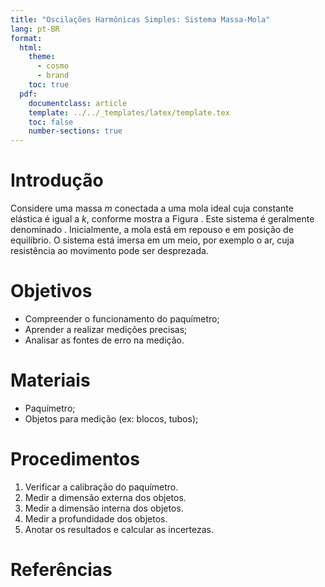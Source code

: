 ```yaml
---
title: "Oscilações Harmônicas Simples: Sistema Massa-Mola"
lang: pt-BR
format:
  html:
    theme:
      - cosmo
      - brand
    toc: true
  pdf:
    documentclass: article
    template: ../../_templates/latex/template.tex
    toc: false
    number-sections: true
---
```


# Introdução

Considere uma massa $m$ conectada a uma mola ideal cuja constante elástica é igual a $k$, conforme mostra a Figura \ref{fig_1}. Este sistema é geralmente denominado \textbf{sistema massa-mola}. Inicialmente, a mola está em repouso e em posição de equilíbrio. O sistema está imersa em um meio, por exemplo o ar, cuja resistência ao movimento pode ser desprezada.

# Objetivos

- Compreender o funcionamento do paquímetro;
- Aprender a realizar medições precisas;
- Analisar as fontes de erro na medição.

# Materiais

- Paquímetro;
- Objetos para medição (ex: blocos, tubos);

# Procedimentos

1. Verificar a calibração do paquímetro.
2. Medir a dimensão externa dos objetos.
3. Medir a dimensão interna dos objetos.
4. Medir a profundidade dos objetos.
5. Anotar os resultados e calcular as incertezas.

# Referências



